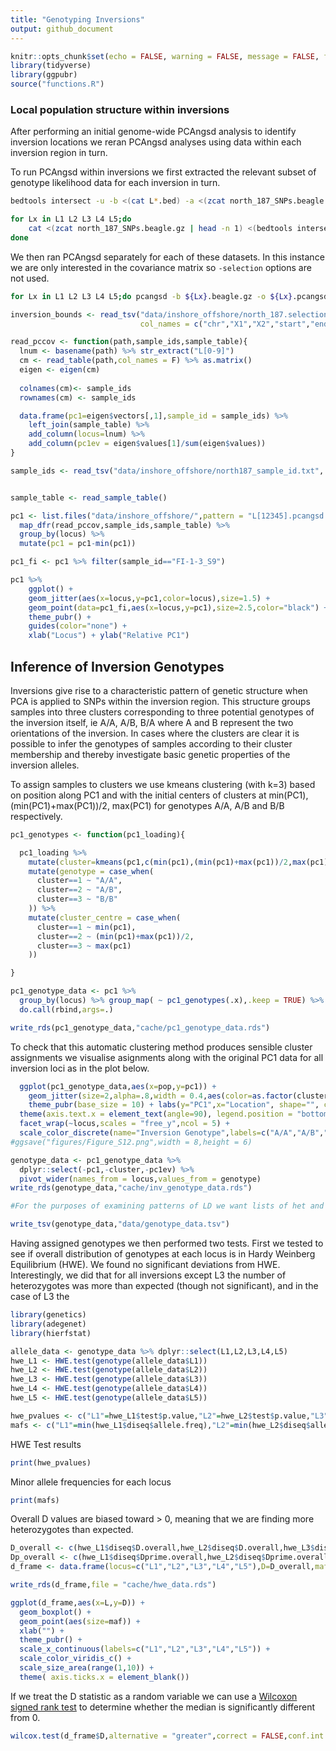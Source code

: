 ```yaml
---
title: "Genotyping Inversions"
output: github_document
---
```


```r
knitr::opts_chunk$set(echo = FALSE, warning = FALSE, message = FALSE, fig.retina = 2)
library(tidyverse)
library(ggpubr)
source("functions.R")
```


### Local population structure within inversions

After performing an initial genome-wide PCAngsd analysis to identify inversion locations we reran PCAngsd analyses using data within each inversion region in turn. 

To run PCAngsd within inversions we first extracted the relevant subset of genotype likelihood data for each inversion in turn.

```bash
bedtools intersect -u -b <(cat L*.bed) -a <(zcat north_187_SNPs.beagle.gz | awk '{split($1,a,"_");printf("%s\t%s\t%s\t%s\n",a[1],a[2],a[2]+1,$0)}' | grep -v 'marker') > north_187_SNPs_invsites.txt

for Lx in L1 L2 L3 L4 L5;do 
	cat <(zcat north_187_SNPs.beagle.gz | head -n 1) <(bedtools intersect -u -b ${Lx}.bed -a north_187_SNPs_invsites.txt | cut -f 4-) | gzip > ${Lx}.beagle.gz; 
done
```

We then ran PCAngsd separately for each of these datasets.  In this instance we are only interested in the covariance matrix so `-selection` options are not used.

```bash
for Lx in L1 L2 L3 L4 L5;do pcangsd -b ${Lx}.beagle.gz -o ${Lx}.pcangsd -t 20;done
```

```r
inversion_bounds <- read_tsv("data/inshore_offshore/north_187.selection.ragtag_inversions.gff",
                             col_names = c("chr","X1","X2","start","end","score"))
```



```r
read_pccov <- function(path,sample_ids,sample_table){
  lnum <- basename(path) %>% str_extract("L[0-9]")
  cm <- read_table(path,col_names = F) %>% as.matrix()
  eigen <- eigen(cm)
  
  colnames(cm)<- sample_ids
  rownames(cm) <- sample_ids

  data.frame(pc1=eigen$vectors[,1],sample_id = sample_ids) %>% 
    left_join(sample_table) %>% 
    add_column(locus=lnum) %>% 
    add_column(pc1ev = eigen$values[1]/sum(eigen$values))
}

sample_ids <- read_tsv("data/inshore_offshore/north187_sample_id.txt", col_names = "sample_id",show_col_types = FALSE) %>% pull(sample_id)


sample_table <- read_sample_table()

pc1 <- list.files("data/inshore_offshore/",pattern = "L[12345].pcangsd.cov",full.names = T) %>% 
  map_dfr(read_pccov,sample_ids,sample_table) %>% 
  group_by(locus) %>% 
  mutate(pc1 = pc1-min(pc1)) 

pc1_fi <- pc1 %>% filter(sample_id=="FI-1-3_S9")

pc1 %>% 
    ggplot() + 
    geom_jitter(aes(x=locus,y=pc1,color=locus),size=1.5) +
    geom_point(data=pc1_fi,aes(x=locus,y=pc1),size=2.5,color="black") +
    theme_pubr() + 
    guides(color="none") +
    xlab("Locus") + ylab("Relative PC1")
```



## Inference of Inversion Genotypes

Inversions give rise to a characteristic pattern of genetic structure when PCA is applied to SNPs within the inversion region. This structure groups samples into three clusters corresponding to three potential genotypes of the inversion itself, ie A/A, A/B, B/A where A and B represent the two orientations of the inversion.  In cases where the clusters are clear it is possible to infer the genotypes of samples according to their cluster membership and thereby investigate basic genetic properties of the inversion alleles.  

To assign samples to clusters we use kmeans clustering (with k=3) based on position along PC1 and with the initial centers of clusters at min(PC1), (min(PC1)+max(PC1))/2, max(PC1) for genotypes A/A, A/B and B/B respectively. 


```r
pc1_genotypes <- function(pc1_loading){

  pc1_loading %>% 
    mutate(cluster=kmeans(pc1,c(min(pc1),(min(pc1)+max(pc1))/2,max(pc1)))$cluster) %>%
    mutate(genotype = case_when(
      cluster==1 ~ "A/A",
      cluster==2 ~ "A/B",
      cluster==3 ~ "B/B"
    )) %>% 
    mutate(cluster_centre = case_when(
      cluster==1 ~ min(pc1),
      cluster==2 ~ (min(pc1)+max(pc1))/2,
      cluster==3 ~ max(pc1)
    ))

}

pc1_genotype_data <- pc1 %>% 
  group_by(locus) %>% group_map( ~ pc1_genotypes(.x),.keep = TRUE) %>% 
  do.call(rbind,args=.)

write_rds(pc1_genotype_data,"cache/pc1_genotype_data.rds")
```


To check that this automatic clustering method produces sensible cluster assignments we visualise asignments along with the original PC1 data for all inversion loci as in the plot below.

```r
  ggplot(pc1_genotype_data,aes(x=pop,y=pc1)) + 
    geom_jitter(size=2,alpha=.8,width = 0.4,aes(color=as.factor(cluster))) +     
    theme_pubr(base_size = 10) + labs(y="PC1",x="Location", shape="", color="") + 
  theme(axis.text.x = element_text(angle=90), legend.position = "bottom") + 
  facet_wrap(~locus,scales = "free_y",ncol = 5) + 
  scale_color_discrete(name="Inversion Genotype",labels=c("A/A","A/B","B/B"))
#ggsave("figures/Figure_S12.png",width = 8,height = 6)
```


```r
genotype_data <- pc1_genotype_data %>% 
  dplyr::select(-pc1,-cluster,-pc1ev) %>% 
  pivot_wider(names_from = locus,values_from = genotype)
write_rds(genotype_data,"cache/inv_genotype_data.rds")
```


```r
#For the purposes of examining patterns of LD we want lists of het and hom samples at each locus.  These are written to file for use in other analyses

write_tsv(genotype_data,"data/genotype_data.tsv")
```

Having assigned genotypes we then performed two tests. First we tested to see if overall distribution of genotypes at each locus is in Hardy Weinberg Equilibrium (HWE). We found no significant deviations from HWE.  Interestingly, we did that for all inversions except L3 the number of heterozygotes was more than expected (though not significant), and in the case of L3 the 

```r
library(genetics)
library(adegenet)
library(hierfstat)

allele_data <- genotype_data %>% dplyr::select(L1,L2,L3,L4,L5)
hwe_L1 <- HWE.test(genotype(allele_data$L1))
hwe_L2 <- HWE.test(genotype(allele_data$L2))
hwe_L3 <- HWE.test(genotype(allele_data$L3))
hwe_L4 <- HWE.test(genotype(allele_data$L4))
hwe_L5 <- HWE.test(genotype(allele_data$L5))

hwe_pvalues <- c("L1"=hwe_L1$test$p.value,"L2"=hwe_L2$test$p.value,"L3"=hwe_L3$test$p.value,"L4"=hwe_L4$test$p.value,"L5"=hwe_L5$test$p.value)
mafs <- c("L1"=min(hwe_L1$diseq$allele.freq),"L2"=min(hwe_L2$diseq$allele.freq),"L3"=min(hwe_L3$diseq$allele.freq),"L4"=min(hwe_L4$diseq$allele.freq),"L5"=min(hwe_L5$diseq$allele.freq))
```

HWE Test results

```r
print(hwe_pvalues)
```


Minor allele frequencies for each locus

```r
print(mafs)
```





Overall D values are biased toward > 0, meaning that we are finding more heterozygotes than expected. 

```r
D_overall <- c(hwe_L1$diseq$D.overall,hwe_L2$diseq$D.overall,hwe_L3$diseq$D.overall,hwe_L4$diseq$D.overall,hwe_L5$diseq$D.overall)
Dp_overall <- c(hwe_L1$diseq$Dprime.overall,hwe_L2$diseq$Dprime.overall,hwe_L3$diseq$Dprime.overall,hwe_L4$diseq$Dprime.overall,hwe_L5$diseq$Dprime.overall)
d_frame <- data.frame(locus=c("L1","L2","L3","L4","L5"),D=D_overall,maf=mafs,L = c(1,2,3,4,5),Dp=Dp_overall)

write_rds(d_frame,file = "cache/hwe_data.rds")

ggplot(d_frame,aes(x=L,y=D)) + 
  geom_boxplot() + 
  geom_point(aes(size=maf)) + 
  xlab("") + 
  theme_pubr() +
  scale_x_continuous(labels=c("L1","L2","L3","L4","L5")) +
  scale_color_viridis_c() +
  scale_size_area(range(1,10)) + 
  theme( axis.ticks.x = element_blank())
```


If we treat the D statistic as a random variable we can use a [Wilcoxon signed rank test](https://en.wikipedia.org/wiki/Wilcoxon_signed-rank_test) to determine whether the median is significantly different from 0.

```r
wilcox.test(d_frame$D,alternative = "greater",correct = FALSE,conf.int = TRUE)
```


